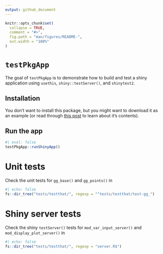 ```yaml
---
output: github_document
---
```


<!-- README.md is generated from README.Rmd. Please edit that file -->

```r
knitr::opts_chunk$set(
  collapse = TRUE,
  comment = "#>",
  fig.path = "man/figures/README-",
  out.width = "100%"
)
```

# `testPkgApp`

<!-- badges: start -->
<!-- badges: end -->

The goal of `testPkgApp` is to demonstrate how to build and test a shiny application using `usethis`, `shiny::testServer()`, and `shinytest2`.

## Installation

You don't want to install this package, but you might want to download it as an example (or read through [this post](https://mjfrigaard.github.io/posts/testing-shiny/) to learn about it's contents).

## Run the app

```r
#| eval: false
testPkgApp::runShinyApp()
```

# Unit tests 

Check the unit tests for `gg_base()` and `gg_points()` in 

```r
#| echo: false
fs::dir_tree("tests/testthat/", regexp = "^tests/testthat/test-gg_")
```


# Shiny server tests 

Check the shiny `testServer()` tests for `mod_var_input_server()` and `mod_display_plot_server()` in

```r
#| echo: false
fs::dir_tree("tests/testthat/", regexp = "server.R$")
```




